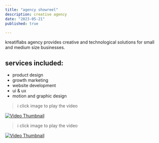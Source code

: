 ```yaml
---
title: "agency showreel"
description: creative agency
date: "2023-05-21"
published: true
  
---
```


kreatiflabs agency provides creative and technological solutions for small and medium size businesses.   

## services included:
 - product design
 - growth marketing
 - website development
 - ui & ux
 - motion and graphic design


> ℹ️ click image to play the video

[![Video Thumbnail](/showreel.jpg)](/showreel.mp4)


> ℹ️ click image to play the video

[![Video Thumbnail](/kreatif.png)](/kreatif.mp4)

